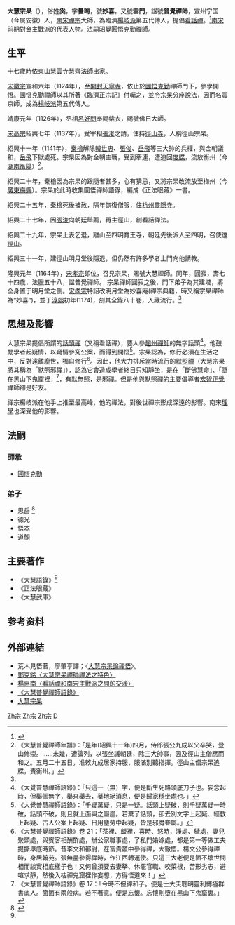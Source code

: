 {{中國禪宗}}
'''大慧宗杲'''（{{bd|1089年||1163年||}}），俗姓'''奚'''，字'''曇晦'''，號'''妙喜'''，又號'''雲門'''，諡號'''普覺禪師'''，宣州宁国（今属安徽）人，[[南宋|南宋]][[禪宗|禪宗]]大師，為臨濟[[楊岐派|楊岐派]]第五代傳人，提倡[[看話禪|看話禪]]。<ref name="大慧宗杲">{{Cite web |url=http://www.book853.com/show.aspx?id=2437&cid=53&page=258 |title=大慧宗杲禪師悟道因緣 |accessdate=2020-07-09 |archive-date=2020-06-06 |archive-url=https://web.archive.org/web/20200606155940/http://www.book853.com/show.aspx?id=2437&cid=53&page=258 |dead-url=no }}</ref>[[南宋|南宋]]前期對金主戰派的代表人物。法嗣[[昭覺|昭覺]][[圓悟克勤|圓悟克勤]]禪師。

== 生平 ==
十七歲時依東山慧雲寺慧齊法師[[出家|出家]]。

[[宋徽宗|宋徽宗]]宣和六年（1124年），至[[開封|開封]][[天寧寺|天寧寺]]，依止於[[圜悟克勤|圜悟克勤]]禪師門下，參學開悟。圜悟克勤禪師以其所著《臨濟正宗記》付囑之，並令宗杲分座說法，因而名震京師，成為[[楊岐派|楊岐派]]第五代傳人。

靖康元年（1126年），丞相[[呂好問|呂好問]]奉賜紫衣，賜號佛日大師。

[[宋高宗|宋高宗]]紹興七年（1137年），受宰相[[張浚|張浚]]之請，住持[[徑山寺|徑山寺]]，人稱徑山宗杲。

紹興十一年（1141年），[[秦檜|秦檜]]解除[[韓世忠|韓世忠]]、[[張俊|張俊]]、[[岳飛|岳飛]]等三大帥的兵權，與金朝議和，[[岳飛|岳飛]]下獄處死。宗杲因為對金朝主戰，受到牽連，遭追回[[度牒|度牒]]，流放衡州（今[[湖南|湖南]][[衡陽|衡陽]]）<ref>《大慧普覺禪師年譜》：「是年(紹興十一年)四月，侍郎張公九成以父卒哭，登山修崇。......未幾，遭論列，以張坐議朝廷，除三大帥事，因及徑山主僧應而和之。五月二十五日，准敕九成居家持服，服滿別聽指揮。徑山主僧宗杲追牒，責衡州。」</ref>。

紹興二十年，秦檜因為宗杲的跟隨者甚多，心有猜忌，又將宗杲改流放至梅州（今[[廣東|廣東]][[梅縣|梅縣]]）。宗杲於此時收集圜悟禪師語錄，編成《正法眼藏》一書。

紹興二十五年，[[秦檜|秦檜]]死後被赦，隔年恢復僧服，住[[杭州|杭州]][[靈隱寺|靈隱寺]]。

紹興二十七年，因[[張浚|張浚]]向朝廷舉薦，再主徑山，創看話禪法。

紹興二十九年，宗杲上表乞退，離山至四明育王寺，朝廷先後派人至四明，召使還[[徑山|徑山]]。

紹興三十一年，建徑山明月堂後隱退，但仍然有許多學者上門向他請教。

隆興元年（1164年），[[宋孝宗|宋孝宗]]即位，召見宗杲，賜號大慧禪師。同年，圓寂，壽七十四歲，法臘五十八，諡普覺禪師。
宗杲禪師圓寂之後，門下弟子為其建塔，將全身置于明月堂之側。[[宋|宋]][[孝宗|孝宗]]特詔改明月堂為妙喜庵(禪宗典籍，時又稱宗杲禪師為“妙喜”)，並于[[淳熙|淳熙]]初年(1174)，刻其全錄八十卷，入藏流行。<ref name="大慧宗杲"/>

== 思想及影響 ==
大慧宗杲提倡所謂的[[話頭禪|話頭禪]]（又稱看話禪），要人參[[趙州從諗|趙州禪師]]的無字話頭<ref>《大覺普慧禪師語錄》：「只這一（無）字，便是斷生死路頭底刀子也。妄念起時，但舉個無字，舉來舉去，驀地絕消息，便是歸家穩坐處也。」</ref>。他鼓勵學者起疑情，以疑情參究公案，而得到開悟<ref>《大覺普慧禪師語錄》：「千疑萬疑，只是一疑。話頭上疑破，則千疑萬疑一時破，話頭不破，則且就上面與之廝崖。若棄了話頭，卻去別文字上起疑、經教上起疑、古人公案上起疑、日用塵勞中起疑，皆是邪魔眷屬。」</ref>。宗杲認為，修行必須在生活之中，反對遠離塵世，獨自修行<ref>《大慧普覺禪師語錄》卷 21：「茶裡、飯裡，喜時、怒時，淨處、穢處，妻兒聚頭處，與賓客相酬酢處，辦公家職事處，了私門婚嫁處，都是第一等做工夫提撕舉底時節。昔李文和都尉，在富貴叢中參得禪，大徹悟。楊文公參得禪時，身居翰苑。張無盡參得禪時，作江西轉運使。只這三大老便是箇不壞世間相而談實相底樣子也！又何曾須要去妻拏、休罷官職、咬菜根，苦形劣志，避喧求靜，然後入枯禪鬼窟裡作妄想，方得悟道來！」</ref>。因此，他大力排斥當時流行的[[默照禪|默照禪]]（大慧宗杲將其稱為「默照邪禪」），認為它會造成學者終日只知靜坐，是在「斷佛慧命」、「墮在黑山下鬼窟裡」<ref>《大慧普覺禪師語錄》卷 17：「今時不但禪和子。便是士大夫聰明靈利博極群書底人。箇箇有兩般病。若不著意。便是忘懷。忘懷則墮在黑山下鬼窟裏。」</ref>，有默無照，是邪禪。但是他與默照禪的主要倡導者[[宏智正覺|宏智正覺]]禪師卻是好友。

禪宗楊岐派在他手上推至最高峰，他的禪法，對後世禪宗形成深遠的影響。南宋[[理學|理學]]也深受他的影響。

== 法嗣 ==
=== 師承 ===
*[[圓悟克勤|圓悟克勤]]
=== 弟子 ===
*思岳 <ref name="宗杲禪師 ">{{Cite web |url=https://www.ctworld.org.tw/monthly/175/k01.htm |title=大慧宗杲禪師 |accessdate=2020-07-09 |archive-date=2020-08-12 |archive-url=https://web.archive.org/web/20200812183422/https://www.ctworld.org.tw/monthly/175/k01.htm |dead-url=no }}</ref>
*德光
*悟本
*道顏

==主要著作==
*《大慧語錄》<ref name="宗杲禪師"/>
*《正法眼藏》
*《大慧武庫》

== 参考资料 ==
{{reflist}}

== 外部連結 ==
*荒木見悟著，廖肇亨譯；〈[http://www.litphil.sinica.edu.tw/home/publish/PDF/Newsletter/60/15.pdf 大慧宗杲論禪悟]{{Wayback|url=http://www.litphil.sinica.edu.tw/home/publish/PDF/Newsletter/60/15.pdf |date=20141101204523 }}〉。
*[https://web.archive.org/web/20071009095643/http://www.chibs.edu.tw/publication/chbj/01/chbj0111.htm 鄧克銘〈大慧宗杲禪師禪法之特色〉]
*[http://ccbs.ntu.edu.tw/FULLTEXT/JR-BJ001/07_09.htm 楊惠南〈看話禪和南宋主戰派之間的交涉〉]{{Wayback|url=http://ccbs.ntu.edu.tw/FULLTEXT/JR-BJ001/07_09.htm |date=20080621131547 }}
*[http://buddhism.lib.ntu.edu.tw/BDLM/sutra/chi_pdf/sutra19/T47n1998A.pdf 《大慧普覺禪師語錄》]{{Wayback|url=http://buddhism.lib.ntu.edu.tw/BDLM/sutra/chi_pdf/sutra19/T47n1998A.pdf |date=20200709153504 }}
*[http://chan.bailinsi.net/1999/6/1999604.htm 大慧宗杲 ]{{Wayback|url=http://chan.bailinsi.net/1999/6/1999604.htm |date=20200711090910 }}

{{禪宗}}
{{Authority control}}
{{DEFAULTSORT:}}
[[Category:奚姓|Zh宗]]
[[Category:宋朝僧人|Zh宗]]
[[Category:禪僧|Zh宗]]
[[Category:临济宗僧人|D]]